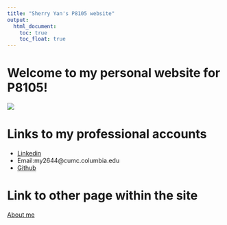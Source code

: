 ```yaml
---
title: "Sherry Yan's P8105 website"
output: 
  html_document:
    toc: true
    toc_float: true
---
```


# Welcome to my personal website for P8105!

![](https://scontent-lga3-1.xx.fbcdn.net/v/t1.0-9/123597485_527200321572351_7129836085619689458_n.jpg?_nc_cat=1&ccb=2&_nc_sid=825194&_nc_ohc=h9oKYOwGQg8AX9c7TCT&_nc_ht=scontent-lga3-1.xx&oh=550b65e9710fa0cad74889930820607f&oe=5FC982FA)  


# Links to my professional accounts

* [Linkedin](https://www.linkedin.com/in/sherry-yan-a1a287107/) 
* Email:my2644@cumc.columbia.edu
* [Github](https://github.com/ymysherry)


# Link to other page within the site

[About me](about.html)

  

